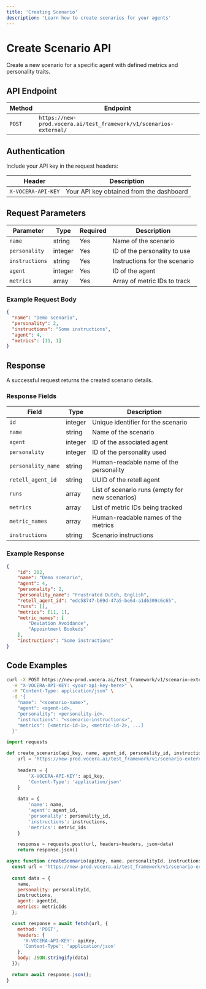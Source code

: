 ```yaml
---
title: 'Creating Scenario'
description: 'Learn how to create scenarios for your agents'
---
```


# Create Scenario API

Create a new scenario for a specific agent with defined metrics and personality traits.

## API Endpoint

| Method | Endpoint |
|--------|----------|
| `POST` | `https://new-prod.vocera.ai/test_framework/v1/scenarios-external/` |

## Authentication

Include your API key in the request headers:

| Header | Description |
|--------|-------------|
| `X-VOCERA-API-KEY` | Your API key obtained from the dashboard |

## Request Parameters

| Parameter | Type | Required | Description |
|-----------|------|----------|-------------|
| `name` | string | Yes | Name of the scenario |
| `personality` | integer | Yes | ID of the personality to use |
| `instructions` | string | Yes | Instructions for the scenario |
| `agent` | integer | Yes | ID of the agent |
| `metrics` | array | Yes | Array of metric IDs to track |

### Example Request Body

```json
{
  "name": "Demo scenario",
  "personality": 2,
  "instructions": "Some instructions",
  "agent": 4,
  "metrics": [11, 1]
}
```

## Response

A successful request returns the created scenario details.

### Response Fields

| Field | Type | Description |
|-------|------|-------------|
| `id` | integer | Unique identifier for the scenario |
| `name` | string | Name of the scenario |
| `agent` | integer | ID of the associated agent |
| `personality` | integer | ID of the personality used |
| `personality_name` | string | Human-readable name of the personality |
| `retell_agent_id` | string | UUID of the retell agent |
| `runs` | array | List of scenario runs (empty for new scenarios) |
| `metrics` | array | List of metric IDs being tracked |
| `metric_names` | array | Human-readable names of the metrics |
| `instructions` | string | Scenario instructions |

### Example Response

```json
{
    "id": 202,
    "name": "Demo scenario",
    "agent": 4,
    "personality": 2,
    "personality_name": "Frustrated Dutch, English",
    "retell_agent_id": "edc58747-b69d-47a5-be64-a1d6309c6c65",
    "runs": [],
    "metrics": [11, 1],
    "metric_names": [
        "Deviation Avoidance",
        "Appointment Bookeds"
    ],
    "instructions": "Some instructions"
}
```

## Code Examples

<CodeGroup>

```bash Curl
curl -X POST https://new-prod.vocera.ai/test_framework/v1/scenario-external/ \
  -H "X-VOCERA-API-KEY: <your-api-key-here>" \
  -H "Content-Type: application/json" \
  -d '{
    "name": "<scenario-name>",
    "agent": <agent-id>,
    "personality": <personality-id>,
    "instructions": "<scenario-instructions>",
    "metrics": [<metric-id-1>, <metric-id-2>, ...]
  }'
```

```python Python
import requests

def create_scenario(api_key, name, agent_id, personality_id, instructions, metric_ids):
    url = 'https://new-prod.vocera.ai/test_framework/v1/scenario-external/'
    
    headers = {
        'X-VOCERA-API-KEY': api_key,
        'Content-Type': 'application/json'
    }
    
    data = {
        'name': name,
        'agent': agent_id,
        'personality': personality_id,
        'instructions': instructions,
        'metrics': metric_ids
    }

    response = requests.post(url, headers=headers, json=data)
    return response.json()
```

```javascript JavaScript
async function createScenario(apiKey, name, personalityId, instructions, agentId, metricIds) {
  const url = 'https://new-prod.vocera.ai/test_framework/v1/scenario-external/';
  
  const data = {
    name,
    personality: personalityId,
    instructions,
    agent: agentId,
    metrics: metricIds
  };

  const response = await fetch(url, {
    method: 'POST',
    headers: {
      'X-VOCERA-API-KEY': apiKey,
      'Content-Type': 'application/json'
    },
    body: JSON.stringify(data)
  });

  return await response.json();
}
```

</CodeGroup>
